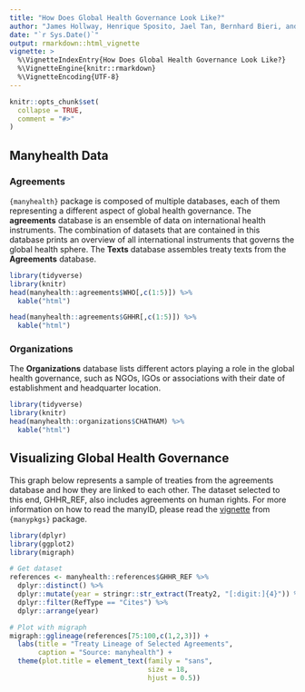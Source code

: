 ```yaml
---
title: "How Does Global Health Governance Look Like?"
author: "James Hollway, Henrique Sposito, Jael Tan, Bernhard Bieri, and Esther Peev"
date: "`r Sys.Date()`"
output: rmarkdown::html_vignette
vignette: >
  %\VignetteIndexEntry{How Does Global Health Governance Look Like?}
  %\VignetteEngine{knitr::rmarkdown}
  %\VignetteEncoding{UTF-8}
---
```


```r
knitr::opts_chunk$set(
  collapse = TRUE,
  comment = "#>"
)
```

## Manyhealth Data

### Agreements

`{manyhealth}` package is composed of multiple databases, each of them representing a different aspect of global health governance. The **agreements** database is an ensemble of data on international health instruments. The combination of datasets that are contained in this database prints an overview of all international instruments that governs the global health sphere. The **Texts** database assembles treaty texts from the **Agreements** database. 

```r
library(tidyverse)
library(knitr)
head(manyhealth::agreements$WHO[,c(1:5)]) %>% 
  kable("html")

head(manyhealth::agreements$GHHR[,c(1:5)]) %>% 
  kable("html")

```

### Organizations

The **Organizations** database lists different actors playing a role in the global health governance, such as NGOs, IGOs or associations with their date of establishment and headquarter location.

```r
library(tidyverse)
library(knitr)
head(manyhealth::organizations$CHATHAM) %>% 
  kable("html")

```


## Visualizing Global Health Governance

This graph below represents a sample of treaties from the agreements database and how they are linked to each other. The dataset selected to this end, GHHR_REF, also includes agreements on human rights. For more information on how to read the manyID, please read the [vignette](https://globalgov.github.io/manypkgs/articles/agreements.html) from `{manypkgs}` package.

```r
library(dplyr)
library(ggplot2)
library(migraph)

# Get dataset
references <- manyhealth::references$GHHR_REF %>% 
  dplyr::distinct() %>%
  dplyr::mutate(year = stringr::str_extract(Treaty2, "[:digit:]{4}")) %>%
  dplyr::filter(RefType == "Cites") %>%
  dplyr::arrange(year)

# Plot with migraph
migraph::gglineage(references[75:100,c(1,2,3)]) +
  labs(title = "Treaty Lineage of Selected Agreements",
       caption = "Source: manyhealth") +
  theme(plot.title = element_text(family = "sans",
                                  size = 18,
                                  hjust = 0.5))
```


